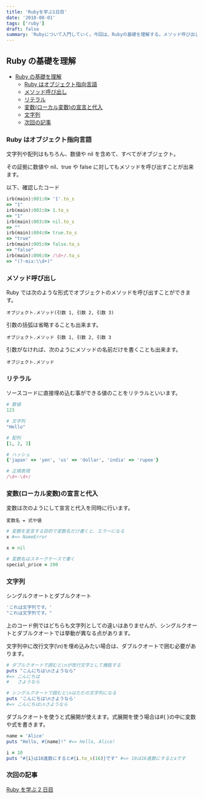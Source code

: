 ```yaml
---
title: 'Rubyを学ぶ1日目'
date: '2018-08-01'
tags: ['ruby']
draft: false
summary: 'Rubyについて入門していく。今回は、Rubyの基礎を理解する。メソッド呼び出しやリテラルについて...'
---
```


## Ruby の基礎を理解

- [Ruby の基礎を理解](#ruby-%E3%81%AE%E5%9F%BA%E7%A4%8E%E3%82%92%E7%90%86%E8%A7%A3)
  - [Ruby はオブジェクト指向言語](#ruby-%E3%81%AF%E3%82%AA%E3%83%96%E3%82%B8%E3%82%A7%E3%82%AF%E3%83%88%E6%8C%87%E5%90%91%E8%A8%80%E8%AA%9E)
  - [メソッド呼び出し](#%E3%83%A1%E3%82%BD%E3%83%83%E3%83%89%E5%91%BC%E3%81%B3%E5%87%BA%E3%81%97)
  - [リテラル](#%E3%83%AA%E3%83%86%E3%83%A9%E3%83%AB)
  - [変数(ローカル変数)の宣言と代入](#%E5%A4%89%E6%95%B0%E3%83%AD%E3%83%BC%E3%82%AB%E3%83%AB%E5%A4%89%E6%95%B0%E3%81%AE%E5%AE%A3%E8%A8%80%E3%81%A8%E4%BB%A3%E5%85%A5)
  - [文字列](#%E6%96%87%E5%AD%97%E5%88%97)
  - [次回の記事](#%E6%AC%A1%E5%9B%9E%E3%81%AE%E8%A8%98%E4%BA%8B)

### Ruby はオブジェクト指向言語

文字列や配列はもちろん、数値や nil を含めて、すべてがオブジェクト。

その証拠に数値や nil、true や false に対してもメソッドを呼び出すことが出来ます。

以下、確認したコード

```ruby
irb(main):001:0> '1'.to_s
=> "1"
irb(main):002:0> 1.to_s
=> "1"
irb(main):003:0> nil.to_s
=> ""
irb(main):004:0> true.to_s
=> "true"
irb(main):005:0> false.to_s
=> "false"
irb(main):006:0> /\d+/.to_s
=> "(?-mix:\\d+)"
```

### メソッド呼び出し

Ruby では次のような形式でオブジェクトのメソッドを呼び出すことができます。

`オブジェクト.メソッド(引数 1, 引数 2, 引数 3)`

引数の括弧は省略することも出来ます。

`オブジェクト.メソッド 引数 1, 引数 2, 引数 3`

引数がなければ、次のようにメソッドの名前だけを書くことも出来ます。

`オブジェクト.メソッド`

### リテラル

ソースコードに直接埋め込む事ができる値のことをリテラルといいます。

```ruby
# 数値
123

# 文字列
"Hello"

# 配列
[1, 2, 3]

# ハッシュ
{'japan' => 'yen', 'us' => 'dollar', 'india' => 'rupee'}

# 正規表現
/\d+-\d+/
```

### 変数(ローカル変数)の宣言と代入

変数は次のようにして宣言と代入を同時に行います。

`変数名 = 式や値`

```ruby
# 変数を宣言する目的で変数名だけ書くと、エラーになる
x #=> NameError

x = nil

# 変数名はスネークケースで書く
special_price = 200
```

### 文字列

シングルクオートとダブルクオート

```ruby
'これは文字列です。'
"これは文字列です。"
```

上のコード例ではどちらも文字列としての違いはありませんが、シングルクオートとダブルクオートでは挙動が異なる点があります。

文字列中に改行文字(\n)を埋め込みたい場合は、ダブルクオートで囲む必要があります。

```ruby
# ダブルクオートで囲むと\nが改行文字として機能する
puts "こんにちは\nさようなら"
#=> こんにちは
#   さようなら

# シングルクオートで囲むと\nはただの文字列になる
puts 'こんにちは\nさようなら'
#=> こんにちは\nさようなら
```

ダブルクオートを使うと式展開が使えます。式展開を使う場合は#{ }の中に変数や式を書きます。

```ruby
name = 'Alice'
puts "Hello, #{name}!" #=> Hello, Alice!

i = 10
puts "#{i}は16進数にすると#{i.to_s(16)}です" #=> 10は16進数にするとaです
```

### 次回の記事

[Ruby を学ぶ 2 日目](https://yoshikawa.dev/blog/ruby/basic2)
